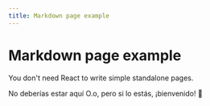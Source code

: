 ```yaml
---
title: Markdown page example
---
```


# Markdown page example

You don't need React to write simple standalone pages.

No deberías estar aquí O.o, pero si lo estás, ¡bienvenido! 🎉
